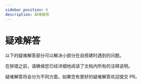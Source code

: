 ```yaml
---
sidebar_position: 6
description: 疑难解答
---
```


# 疑难解答

以下的疑难解答部分可以解决小部分在自搭建时遇到的问题。

在排错之前，请确保您已经详细地阅读了文档内所有的注释说明。

疑难解答将会分为不同方面，如果您有更好的疑难解答欢迎提交 PR。
